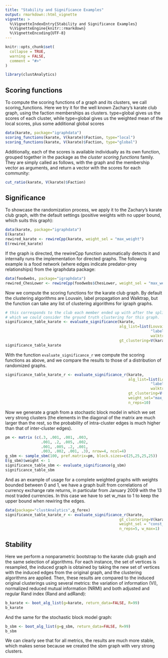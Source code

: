 ---
title: "Stability and Significance Examples"
output: rmarkdown::html_vignette
vignette: >
  %\VignetteIndexEntry{Stability and Significance Examples}
  %\VignetteEngine{knitr::rmarkdown}
  %\VignetteEncoding{UTF-8}
---

```{r, include = FALSE}
knitr::opts_chunk$set(
  collapse = TRUE,
  warning = FALSE,
  comment = "#>"
)
```

```{r setup}
library(clustAnalytics)
```


## Scoring functions
To compute the scoring functions of a graph and its clusters, we call scoring_functions. Here we try it for the well known Zachary's karate club graph, using the faction memberships as clusters. type=global gives us the scores of each cluster, while type=global gives us the weighted mean of the local scores, plus some additional global scores
```{r}
data(karate, package="igraphdata")
scoring_functions(karate, V(karate)$Faction, type="local")
scoring_functions(karate, V(karate)$Faction, type="global")
```

Additionally, each of the scores is available individually as its own function, grouped together in the package as the *cluster scoring functions* family. They are simply called as follows, with the graph and the membership vector as arguments, and return a vector with the scores for each community:
```{r}
cut_ratio(karate, V(karate)$Faction)
```



## Significance
To showcase the randomization process, we apply it to the Zachary's karate club graph, with the default settings (positive weights with no upper bound, which suits this graph):
```{r}
data(karate, package="igraphdata")
E(karate)
rewired_karate <- rewireCpp(karate, weight_sel = "max_weight")
E(rewired_karate)
```

If the graph is directed, the rewireCpp function automatically detects it and internally runs the implementation for directed graphs. The following example is a food network (where edges indicate predator-prey relationships) from the igraphdata package:
```{r}
data(foodwebs, package="igraphdata")
rewired_ChesLower <- rewireCpp(foodwebs$ChesLower, weight_sel = "max_weight")
```

Now we compute the scoring functions for the karate club graph. By default the clustering algorithms are Louvain, label propagation and Walktrap, but the function can take any list of clustering algorithms for igraph graphs.
```{r}
# this corresponds to the club each member ended up with after the split, 
# which we could consider the ground truth clustering for this graph.
significance_table_karate <- evaluate_significance(karate,
                                                   alg_list=list(Louvain=cluster_louvain, 
                                                                 "label prop"= cluster_label_prop, 
                                                                 walktrap=cluster_walktrap),
                                                   gt_clustering=V(karate)$Faction)
significance_table_karate
```

With the function `evaluate_significance_r` we compute the scoring functions as above, and we compare the results to those of a distribution of randomized graphs.
```{r}
significance_table_karate_r <- evaluate_significance_r(karate, 
                                                       alg_list=list(Louvain=cluster_louvain, 
                                                                 "label prop"= cluster_label_prop, 
                                                                 walktrap=cluster_walktrap),
                                                       gt_clustering=V(karate)$Faction,
                                                       weight_sel="max_weight",
                                                       n_reps=10)
```

Now we generate a graph from a stochastic block model in which we set very strong clusters (the elements in the diagonal of the matrix are much larger than the rest, so the probability of intra-cluster edges is much higher than that of inter-cluster edges).

```{r}
pm <- matrix (c(.3, .001, .001, .003,
                .001, .2, .005, .002,
                .001, .005, .2, .001,
                .003, .002, .001, .3), nrow=4, ncol=4)
g_sbm <- sample_sbm(100, pref.matrix=pm, block.sizes=c(25,25,25,25))
E(g_sbm)$weight <- 1
significance_table_sbm <- evaluate_significance(g_sbm)
significance_table_sbm
```

And as an example of usage for a complete weighted graphs with weights bounded between 0 and 1, we have a graph built from correlations of currency exchange rate returns, in particular from January 2009 with the 13 most traded currencies. In this case we have to set w_max to 1 to keep the upper bound when rewiring the edges.
```{r}
data(package="clustAnalytics",g_forex)
significance_table_karate_r <- evaluate_significance_r(karate,  
                                                   gt_clustering=V(karate)$Faction,
                                                   weight_sel = "const_var",
                                                   n_reps=5, w_max=1)

```


## Stability
Here we perform a nonparametric bootstrap to the karate club graph and the same selection of algorithms. For each instance, the set of vertices is resampled, the induced graph is obtained by taking the new set of vertices with the induced edges from the original graph, and the clustering algorithms are applied. Then, these results are compared to the induced original clusterings using several metrics: the variation of information (VI), normalized reduced mutual information (NRMI) and both adjusted and regular Rand index (Rand and adRand):
```{r}
b_karate <- boot_alg_list(g=karate, return_data=FALSE, R=99) 
b_karate
```

And the same for the stochastic block model graph:
```{r}
b_sbm <- boot_alg_list(g=g_sbm, return_data=FALSE, R=99)
b_sbm
```
We can clearly see that for all metrics, the results are much more stable, which makes sense because we created the sbm graph with very strong clusters.



